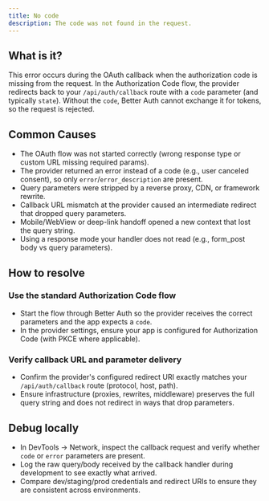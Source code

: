```yaml
---
title: No code
description: The code was not found in the request.
---
```


## What is it?

This error occurs during the OAuth callback when the authorization code is missing from the request.
In the Authorization Code flow, the provider redirects back to your `/api/auth/callback` route with a
`code` parameter (and typically `state`). Without the `code`, Better Auth cannot exchange it for tokens,
so the request is rejected.

## Common Causes

* The OAuth flow was not started correctly (wrong response type or custom URL missing required params).
* The provider returned an error instead of a code (e.g., user canceled consent), so only `error`/`error_description` are present.
* Query parameters were stripped by a reverse proxy, CDN, or framework rewrite.
* Callback URL mismatch at the provider caused an intermediate redirect that dropped query parameters.
* Mobile/WebView or deep-link handoff opened a new context that lost the query string.
* Using a response mode your handler does not read (e.g., form_post body vs query parameters).

## How to resolve

### Use the standard Authorization Code flow

* Start the flow through Better Auth so the provider receives the correct parameters and the app expects a `code`.
* In the provider settings, ensure your app is configured for Authorization Code (with PKCE where applicable).

### Verify callback URL and parameter delivery

* Confirm the provider's configured redirect URI exactly matches your `/api/auth/callback` route (protocol, host, path).
* Ensure infrastructure (proxies, rewrites, middleware) preserves the full query string and does not redirect in ways that drop parameters.

## Debug locally

* In DevTools → Network, inspect the callback request and verify whether `code` or `error` parameters are present.
* Log the raw query/body received by the callback handler during development to see exactly what arrived.
* Compare dev/staging/prod credentials and redirect URIs to ensure they are consistent across environments.
